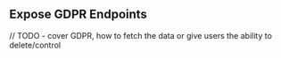 ## Expose GDPR Endpoints

// TODO - cover GDPR, how to fetch the data or give users the ability to delete/control